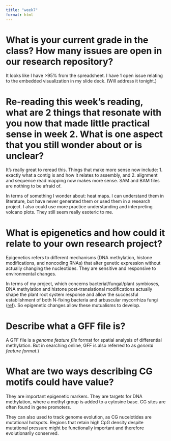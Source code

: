 ```yaml
---
title: "week7"
format: html
---
```


# What is your current grade in the class? How many issues are open in our research repository?

It looks like I have \>95% from the spreadsheet. I have 1 open issue relating to the embedded visualization in my slide deck. (Will address it tonight.)

# Re-reading this week’s reading, what are 2 things that resonate with you now that made little practical sense in week 2. What is one aspect that you still wonder about or is unclear?

It's really great to reread this. Things that make more sense now include: 1. exactly what a contig is and how it relates to assembly, and 2. alignment and sequence read mapping now makes more sense. SAM and BAM files are nothing to be afraid of.

In terms of something I wonder about: heat maps. I can understand them in literature, but have never generated them or used them in a research project. I also could use more practice understanding and interpreting volcano plots. They still seem really esoteric to me.

# What is epigenetics and how could it relate to your own research project?

Epigenetics refers to different mechanisms (DNA methylation, histone modifications, and noncoding RNAs) that alter genetic expression without actually changing the nucleotides. They are sensitive and responsive to environmental changes.

In terms of my project, which concerns bacterial/fungal/plant symbioses, DNA methylation and histone post-translational modifications actually shape the plant root system response and allow the successful establishment of both N-fixing bacteria and arbuscular mycorrhiza fungi ([ref](https://academic.oup.com/plphys/article-abstract/196/2/697/7691838)). So epigenetic changes allow these mutualisms to develop.

# Describe what a GFF file is?

A GFF file is a *genome feature file* format for spatial analysis of differential methylation. But in searching online, GFF is also referred to as *general feature format*.)

# What are two ways describing CG motifs could have value?

They are important epigenetic markers. They are targets for DNA methylation, where a methyl group is added to a cytosine base. CG sites are often found in gene promoters.

They can also used to track genome evolution, as CG nucelotides are mutational hotspots. Regions that retain high CpG density despite mutational pressure might be functionally important and therefore evolutionarily conserved.

